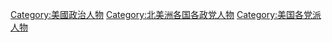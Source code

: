 [[Category:美國政治人物|Category:美國政治人物]]
[[Category:北美洲各国各政党人物|Category:北美洲各国各政党人物]]
[[Category:美国各党派人物|Category:美国各党派人物]]